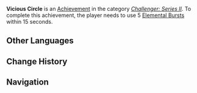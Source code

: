 {{Achievement Infobox
|title        = 
|id           = 82061
|order id     = 2061
|category     = Challenger: Series II
|description  = Unleash 5 [[Elemental Burst]]s within 15 seconds.
|requirements = 
|primogems    = 10
|tracking     = 
|topic        = 
}}
'''Vicious Circle''' is an [[Achievement]] in the category ''[[Challenger: Series II]]''. To complete this achievement, the player needs to use 5 [[Elemental Burst]]s within 15 seconds.
<!--
==Trivia==

==Video Guides==
{{EVT
|video1   = 
|caption1 = 
}}
-->
==Other Languages==
{{Other Languages
|en      = Vicious Circle
|zhs     = 第三类永动机
|zhs_rm  = Dìsān Lèi Yǒngdòngjī
|zht     = 第三類永動機
|zht_rm  = Dìsān Lèi Yǒngdòngjī
|zh_tl   = The Third Type of Perpetually-Moving Machine
|ja      = 第三種永久機関
|ja_rm   = Daisanshu Eikyuukikan{{Assumed}}
|ja_tl   = Third Kind of Perpetuum Mobile
|ko      = 제3 영구기관
|ko_rm   = Je-Sam Yeonggugigwan
|ko_tl   = The Third Perpetual Motion Machine
|es      = Círculo vicioso
|es_tl   = Vicious Circle
|fr      = Cercle vicieux
|fr_tl   = Vicious Circle
|ru      = Порочный круг
|ru_tl   = 
|th      = วงจรร้ายกาจ
|th_rm   = 
|th_tl   = 
|vi      = Máy Động Cơ Vĩnh Cửu Loại 3
|vi_tl   = 
|de      = Perpetuum Mobile der dritten Art
|de_tl   = Perpetuum Mobile of the Third Kind
|id      = Siklus Abadi
|id_tl   = Eternal Cycle
|pt      = Círculo Vicioso
|pt_tl   = Vicious Circle
}}

==Change History==
{{Change History|1.1}}
<!--
==References==
{{Reflist}}
-->
==Navigation==
{{Achievement Navbox|Challenger: Series II}}